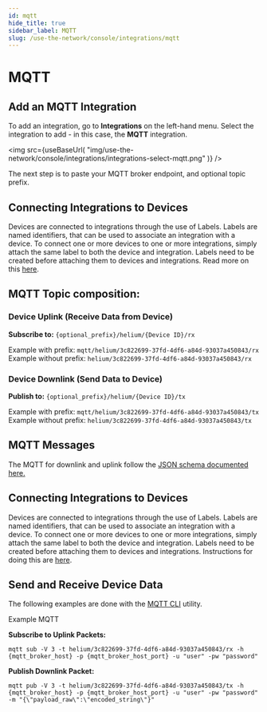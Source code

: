 ```yaml
---
id: mqtt
hide_title: true
sidebar_label: MQTT
slug: /use-the-network/console/integrations/mqtt
---
```



# MQTT

## Add an MQTT Integration

To add an integration, go to **Integrations** on the left-hand menu. Select the integration to add - in this case, the **MQTT** integration.

<img
  src={useBaseUrl(
    "img/use-the-network/console/integrations/integrations-select-mqtt.png"
  )}
/>

The next step is to paste your MQTT broker endpoint, and optional topic prefix.

## Connecting Integrations to Devices

Devices are connected to integrations through the use of Labels. Labels are named identifiers, that can be used to associate an integration with a device. To connect one or more devices to one or more integrations, simply attach the same label to both the device and integration. Labels need to be created before attaching them to devices and integrations. Read more on this [here](../labels).

## MQTT Topic composition:

### Device Uplink \(Receive Data from Device\)

**Subscribe to:** `{optional_prefix}/helium/{Device ID}/rx`

Example with prefix: `mqtt/helium/3c822699-37fd-4df6-a84d-93037a450843/rx`  
Example without prefix: `helium/3c822699-37fd-4df6-a84d-93037a450843/rx`

### Device Downlink \(Send Data to Device\)

**Publish to:** `{optional_prefix}/helium/{Device ID}/tx`

Example with prefix: `mqtt/helium/3c822699-37fd-4df6-a84d-93037a450843/tx`  
Example without prefix: `helium/3c822699-37fd-4df6-a84d-93037a450843/tx`

## MQTT Messages

The MQTT for downlink and uplink follow the [JSON schema documented here.](json-schema)

## Connecting Integrations to Devices

Devices are connected to integrations through the use of Labels. Labels are named identifiers, that can be used to associate an integration with a device. To connect one or more devices to one or more integrations, simply attach the same label to both the device and integration. Labels need to be created before attaching them to devices and integrations. Instructions for doing this are [here](../labels).

## Send and Receive Device Data

The following examples are done with the [MQTT CLI](https://hivemq.github.io/mqtt-cli) utility.

Example MQTT

**Subscribe to Uplink Packets:**

```text
mqtt sub -V 3 -t helium/3c822699-37fd-4df6-a84d-93037a450843/rx -h {mqtt_broker_host} -p {mqtt_broker_host_port} -u "user" -pw "password"
```

**Publish Downlink Packet:**

```text
mqtt pub -V 3 -t helium/3c822699-37fd-4df6-a84d-93037a450843/tx -h {mqtt_broker_host} -p {mqtt_broker_host_port} -u "user" -pw "password" -m "{\"payload_raw\":\"encoded_string\"}"
```